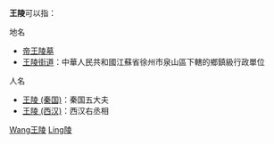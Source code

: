 '''王陵'''可以指：
;地名
*[[帝王陵墓|帝王陵墓]]
*[[王陵街道|王陵街道]]：中華人民共和國江蘇省徐州市泉山區下轄的鄉鎮級行政單位

;人名
*[[王陵_(秦国)|王陵 (秦国)]]：秦国五大夫
*[[王陵_(西汉)|王陵 (西汉)]]：西汉右丞相

{{Disambiguation|Cat=二字消歧义|Wang王陵}}
[[Category:二字地名消歧义|Wang王陵]]
[[Category:二字王姓人名消歧义|Ling陵]]